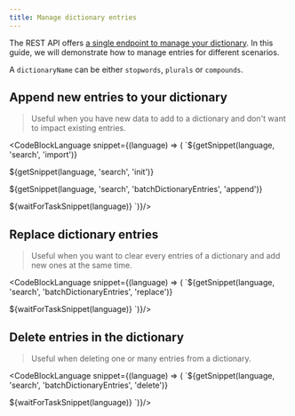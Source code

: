 ```yaml
---
title: Manage dictionary entries
---
```



The REST API offers [a single endpoint to manage your dictionary](https://api-clients-automation.netlify.app/specs/search#tag/Dictionaries/operation/batchDictionaryEntries). In this guide, we will demonstrate how to manage entries for different scenarios.

A `dictionaryName` can be either `stopwords`, `plurals` or `compounds`.

## Append new entries to your dictionary

> Useful when you have new data to add to a dictionary and don't want to impact existing entries.

<CodeBlockLanguage snippet={(language) => (
`${getSnippet(language, 'search', 'import')}

${getSnippet(language, 'search', 'init')}

${getSnippet(language, 'search', 'batchDictionaryEntries', 'append')}

${waitForTaskSnippet(language)}
`)}/>

## Replace dictionary entries

> Useful when you want to clear every entries of a dictionary and add new ones at the same time.

<CodeBlockLanguage snippet={(language) => (
`${getSnippet(language, 'search', 'batchDictionaryEntries', 'replace')}

${waitForTaskSnippet(language)}
`)}/>

## Delete entries in the dictionary

> Useful when deleting one or many entries from a dictionary.

<CodeBlockLanguage snippet={(language) => (
`${getSnippet(language, 'search', 'batchDictionaryEntries', 'delete')}

${waitForTaskSnippet(language)}
`)}/>
